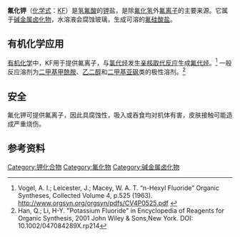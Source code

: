{{Chembox
| ImageFile = Potassium-fluoride-3D-ionic.png
| ImageSize = 
| IUPACName = Potassium fluoride
| OtherNames = 
| Section1 = {{Chembox Identifiers
| CASNo = 7789-23-3
| CASNo_Comment =  (anhydrous)
| CASNo_Ref = {{cascite|correct|CAS}}
| CASNo1 = 13455-21-5
| CASNo1_Comment =  (dihydrate)
| CASNo1_Ref = {{cascite|changed|??}}
|  Abbreviations  =  
|  EINECS  =  
|  InChI  =  
|  RTECS  =  TT0700000 |  ChemSpiderID_Ref  = {{chemspidercite|correct|chemspider}}|  ChemSpiderID  =  23006
|  ChEMBL_Ref  = {{ebicite|changed|EBI}}|  ChEMBL  =  1644027
|  UNII_Ref  = {{fdacite|correct|FDA}}|  UNII  =  9082WG1G3F
|  InChIKey  =  NROKBHXJSPEDAR-REWHXWOFAI
|  SMILES  =  [F-].[K+]
|  StdInChI_Ref  = {{stdinchicite|correct|chemspider}}|  StdInChI  =  1S/FH.K/h1H;/q;+1/p-1
|  StdInChIKey_Ref  = {{stdinchicite|correct|chemspider}}|  StdInChIKey  =  NROKBHXJSPEDAR-UHFFFAOYSA-M
|  InChIKey1  =  NROKBHXJSPEDAR-UHFFFAOYSA-M
|  PubChem  =  522689
}}
| Section2 = {{Chembox Properties
| Formula = KF
| MolarMass = 58.10
| Appearance = 无色晶体
| Density = 2.48 g/cm<sup>3</sup>
| MeltingPt = 858 °C
| BoilingPt = 1505 °C
| Solubility in water = 可溶
| SolubleOther = 可溶
| Solvent = [[氟化氢|HF]]
| pKa = }}
| Section7 = {{Chembox Hazards
| EUClass = 
| EUIndex = 
| MainHazards = 
| NFPA-H = 3
| NFPA-F = 
| NFPA-R = 
| NFPA-O =
| RPhrases = 23/24/25
| SPhrases = 26-45
| RSPhrases =
| FlashPt = 
| PEL = }}
| Section8 = {{Chembox Related
| OtherAnions = [[氯化钾|氯化钾]]、[[溴化钾|溴化钾]]
| OtherCations = [[氟化钠|氟化钠]]、[[氟化铷|氟化铷]]}}
}}

'''氟化钾'''（[[化学式|化学式]]：[[钾|K]][[氟|F]]）是[[氢氟酸|氢氟酸]]的[[钾|钾]]盐，是除[[氟化氢|氟化氢]]外[[氟离子|氟离子]]的主要来源。它属于[[碱金属|碱金属]][[卤化物|卤化物]]，水溶液会腐蚀玻璃，生成可溶的[[氟硅酸盐|氟硅酸盐]]。

== 有机化学应用 ==
[[有机化学|有机化学]]中，KF用于提供氟离子，与[[氯代烃|氯代烃]]发生[[亲核取代反应|亲核取代反应]]生成[[氟代烃|氟代烃]]。<ref>Vogel, A. I.; Leicester, J.; Macey, W. A. T. “n-Hexyl Fluoride” Organic Syntheses, Collected Volume 4, p.525 (1963). http://www.orgsyn.org/orgsyn/pdfs/CV4P0525.pdf {{Wayback|url=http://www.orgsyn.org/orgsyn/pdfs/CV4P0525.pdf |date=20070930200906 }}</ref> 一般反应溶剂为[[二甲基甲酰胺|二甲基甲酰胺]]、[[乙二醇|乙二醇]]和[[二甲基亚砜|二甲基亚砜]]类的极性溶剂。<ref>Han, Q.; Li, H-Y. "Potassium Fluoride" in Encyclopedia of Reagents for Organic Synthesis, 2001 John Wiley & Sons,New York. DOI: 10.1002/047084289X.rp214</ref>

== 安全 ==
{{seealso|氟中毒}}
氟化钾可提供氟离子，因此具腐蚀性，吸入或吞食均对机体有害，皮肤接触可能造成严重烧伤。

== 参考资料 ==
{{Reflist}}

{{鉀化合物}}
{{氟化物}}

{{Authority control}}
[[Category:钾化合物|Category:钾化合物]]
[[Category:氟化物|Category:氟化物]]
[[Category:碱金属卤化物|Category:碱金属卤化物]]